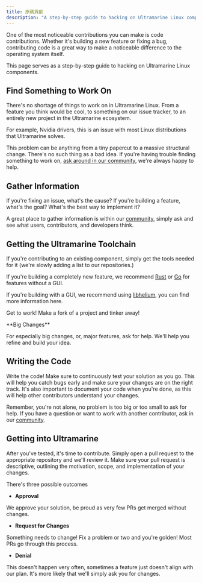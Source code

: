 ```yaml
---
title: 原碼貢獻
description: "A step-by-step guide to hacking on Ultramarine Linux components"
---
```



One of the most noticeable contributions you can make is code contributions. Whether it's building a new feature or fixing a bug, contributing code is a great way to make a noticeable difference to the operating system itself.

This page serves as a step-by-step guide to hacking on Ultramarine Linux components.

## Find Something to Work On

There's no shortage of things to work on in Ultramarine Linux. From a feature you think would be cool, to something on our issue tracker, to an entirely new project in the Ultramarine ecosystem.

For example, Nvidia drivers, this is an issue with most Linux distributions that Ultramarine solves.

This problem can be anything from a tiny papercut to a massive structural change. There's no such thing as a bad idea. If you're having trouble finding something to work on, [ask around in our community](/en/community/community), we're always happy to help.

## Gather Information

If you're fixing an issue, what's the cause? If you're building a feature, what's the goal? What's the best way to implement it?

A great place to gather information is within our [community](/en/community/community), simply ask and see what users, contributors, and developers think.

## Getting the Ultramarine Toolchain

If you're contributing to an existing component, simply get the tools needed for it (we're slowly adding a list to our repositories.)

If you're building a completely new feature, we recommend [Rust](https://www.rust-lang.org/) or [Go](https://go.dev) for features without a GUI.

If you're building with a GUI, we recommend using [libhelium](https://github.com/tau-os/libhelium), you can find more information here.

Get to work! Make a fork of a project and tinker away!

<Alert type="info">
<div class="full-width">
**Big Changes**

For especially big changes, or, major features, ask for help. We'll help you refine and build your idea.

</div>
</Alert>

## Writing the Code

Write the code! Make sure to continuously test your solution as you go. This will help you catch bugs early and make sure your changes are on the right track. It's also important to document your code when you're done, as this will help other contributors understand your changes.

Remember, you're not alone, no problem is too big or too small to ask for help. If you have a question or want to work with another contributor, ask in our [community](/en/community/community).

## Getting into Ultramarine

After you've tested, it's time to contribute. Simply open a pull request to the appropriate repository and we'll review it. Make sure your pull request is descriptive, outlining the motivation, scope, and implementation of your changes.

There's three possible outcomes

- **Approval**

We approve your solution, be proud as very few PRs get merged without changes.

- **Request for Changes**

Something needs to change! Fix a problem or two and you're golden! Most PRs go through this process.

- **Denial**

This doesn't happen very often, sometimes a feature just doesn't align with our plan. It's more likely that we'll simply ask you for changes.
